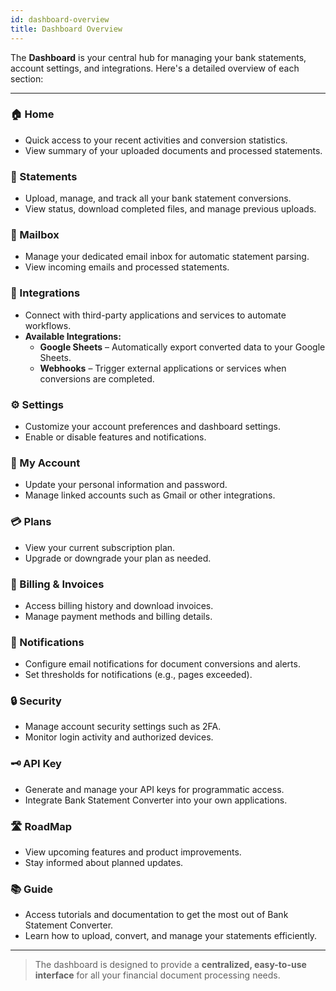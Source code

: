 ```yaml
---
id: dashboard-overview
title: Dashboard Overview
---
```



The **Dashboard** is your central hub for managing your bank statements, account settings, and integrations. Here's a detailed overview of each section:

---

### 🏠 Home
- Quick access to your recent activities and conversion statistics.  
- View summary of your uploaded documents and processed statements.

### 📄 Statements
- Upload, manage, and track all your bank statement conversions.  
- View status, download completed files, and manage previous uploads.

### 📧 Mailbox
- Manage your dedicated email inbox for automatic statement parsing.  
- View incoming emails and processed statements.

### 🔗 Integrations
- Connect with third-party applications and services to automate workflows.  
- **Available Integrations:**
  - **Google Sheets** – Automatically export converted data to your Google Sheets.  
  - **Webhooks** – Trigger external applications or services when conversions are completed.  
  

### ⚙️ Settings
- Customize your account preferences and dashboard settings.  
- Enable or disable features and notifications.

### 👤 My Account
- Update your personal information and password.  
- Manage linked accounts such as Gmail or other integrations.

### 💳 Plans
- View your current subscription plan.  
- Upgrade or downgrade your plan as needed.

### 🧾 Billing & Invoices
- Access billing history and download invoices.  
- Manage payment methods and billing details.

### 🔔 Notifications
- Configure email notifications for document conversions and alerts.  
- Set thresholds for notifications (e.g., pages exceeded).

### 🔒 Security
- Manage account security settings such as 2FA.  
- Monitor login activity and authorized devices.

### 🗝 API Key
- Generate and manage your API keys for programmatic access.  
- Integrate Bank Statement Converter into your own applications.

### 🛣 RoadMap
- View upcoming features and product improvements.  
- Stay informed about planned updates.

### 📚 Guide
- Access tutorials and documentation to get the most out of Bank Statement Converter.  
- Learn how to upload, convert, and manage your statements efficiently.

---

> The dashboard is designed to provide a **centralized, easy-to-use interface** for all your financial document processing needs.
